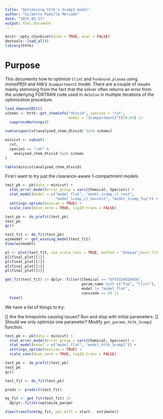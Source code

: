 ```yaml
---
title: "Optimizing httk's 3comp2 model"
author: "Gilberto Padilla Mercado"
date: "2025-05-23"
output: html_document
---
```


```r
knitr::opts_chunk$set(echo = TRUE, eval = FALSE)
devtools::load_all()
library(httk)
```

# Purpose

This documents how to optimize `Clint` and `Funbound.plasma` using
_invivoPKfit_ and _httk_'s `3compartment2` model. There are
a couple of issues mainly stemming from the fact that the solver often
returns an error from the underlying FORTRAN code used in `deSolve` in
multiple iterations of the optimization procedure.

```r
load_dawson2021()
schems <- httk::get_cheminfo("dtxsid", species = "rat",
                             model = "3compartment2")[50:65] |>
  suppressWarnings()

sum(unique(cvt$analyzed_chem_dtxsid) %in% schems)

minicvt <- subset(
  cvt,
  species == "rat" &
    analyzed_chem_dtxsid %in% schems
)

table(minicvt$analyzed_chem_dtxsid)
```

First I want to try just the clearance-aware 1-compartment models


```r
test_pk <- pk(data = minicvt) + 
  stat_error_model(error_group = vars(Chemical, Species)) +
  stat_model(model = c("model_flat", "model_1comp_cl_rest",
                       "model_1comp_cl_nonrest", "model_1comp_fup")) +
  settings_optimx(hessian = TRUE) +
  scale_conc(dose_norm = TRUE, log10_trans = FALSE)

test_pk <- do_prefit(test_pk)
test_pk
gc()

test_fit <- do_fit(test_pk)
winmodel <- get_winning_model(test_fit)
View(winmodel)

pl <- plot(test_fit, use_scale_conc = TRUE, method = "bobyqa",best_fit = TRUE)
pl$final_plot[[1]]
pl$final_plot[[2]]
pl$final_plot[[3]]
pl$final_plot[[4]]

get_fit(test_fit) |> dplyr::filter(Chemical == "DTXSID4020458",
                                   param_name %in% c("Fup", "Clint"),
                                   model != "model_flat",
                                   convcode == 0) |>
  View()

```


We have a list of things to try:

[] Are the timepoints causing issues? Run and stop with initial parameters.
[] Should we only optimize one parameter? Modify `get_params_httk_3comp2` function.



```r

test_pk <- pk(data = minicvt) + 
  stat_error_model(error_group = vars(Chemical, Species)) +
  stat_model(model = c("model_flat", "model_httk_3comp2")) +
  settings_optimx(hessian = TRUE) +
  scale_conc(dose_norm = TRUE, log10_trans = FALSE)

test_pk <- do_prefit(test_pk)
test_pk
gc()

test_fit <- do_fit(test_pk)

```

```r
preds <- predict(test_fit)

my_fit <- get_fit(test_fit) |>
  dplyr::filter(optimize_param)

View(transform(my_fit, opt_diff = start - estimate))

```

